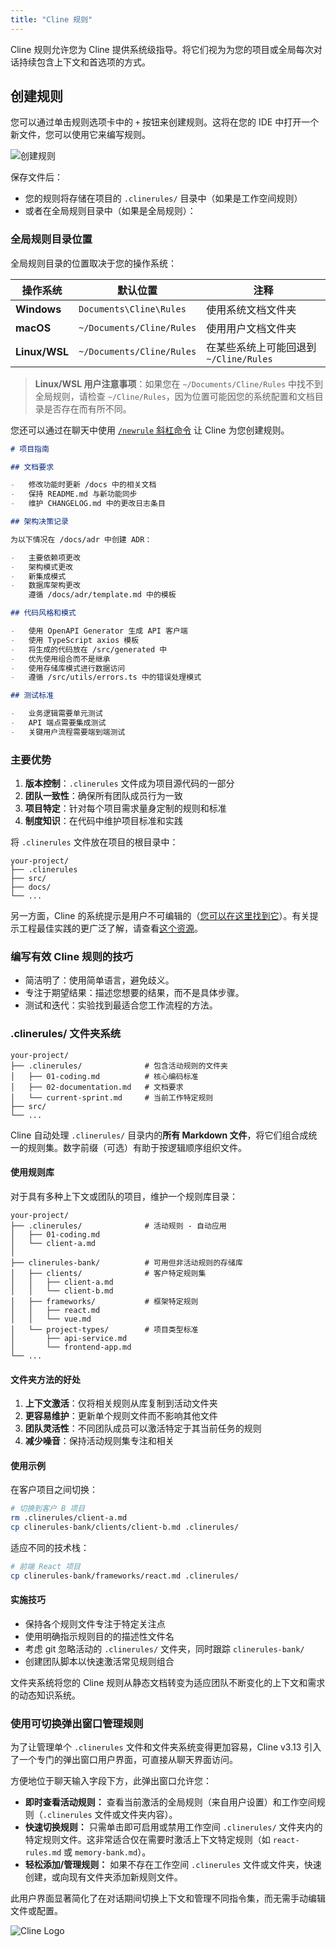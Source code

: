 ```yaml
---
title: "Cline 规则"
---
```


Cline 规则允许您为 Cline 提供系统级指导。将它们视为为您的项目或全局每次对话持续包含上下文和首选项的方式。

## 创建规则

您可以通过单击规则选项卡中的 `+` 按钮来创建规则。这将在您的 IDE 中打开一个新文件，您可以使用它来编写规则。

<Frame>
	<img src="https://storage.googleapis.com/cline_public_images/docs/assets/cline-rules.png" alt="创建规则" />
</Frame>

保存文件后：

-   您的规则将存储在项目的 `.clinerules/` 目录中（如果是工作空间规则）
-   或者在全局规则目录中（如果是全局规则）：

### 全局规则目录位置

全局规则目录的位置取决于您的操作系统：

| 操作系统 | 默认位置 | 注释 |
|----------|----------|------|
| **Windows** | `Documents\Cline\Rules` | 使用系统文档文件夹 |
| **macOS** | `~/Documents/Cline/Rules` | 使用用户文档文件夹 |
| **Linux/WSL** | `~/Documents/Cline/Rules` | 在某些系统上可能回退到 `~/Cline/Rules` |

> **Linux/WSL 用户注意事项**：如果您在 `~/Documents/Cline/Rules` 中找不到全局规则，请检查 `~/Cline/Rules`，因为位置可能因您的系统配置和文档目录是否存在而有所不同。

您还可以通过在聊天中使用 [`/newrule` 斜杠命令](/features/slash-commands/new-rule) 让 Cline 为您创建规则。

```markdown 示例 Cline 规则结构 [expandable]
# 项目指南

## 文档要求

-   修改功能时更新 /docs 中的相关文档
-   保持 README.md 与新功能同步
-   维护 CHANGELOG.md 中的更改日志条目

## 架构决策记录

为以下情况在 /docs/adr 中创建 ADR：

-   主要依赖项更改
-   架构模式更改
-   新集成模式
-   数据库架构更改
    遵循 /docs/adr/template.md 中的模板

## 代码风格和模式

-   使用 OpenAPI Generator 生成 API 客户端
-   使用 TypeScript axios 模板
-   将生成的代码放在 /src/generated 中
-   优先使用组合而不是继承
-   使用存储库模式进行数据访问
-   遵循 /src/utils/errors.ts 中的错误处理模式

## 测试标准

-   业务逻辑需要单元测试
-   API 端点需要集成测试
-   关键用户流程需要端到端测试
```

### 主要优势

1. **版本控制**：`.clinerules` 文件成为项目源代码的一部分
2. **团队一致性**：确保所有团队成员行为一致
3. **项目特定**：针对每个项目需求量身定制的规则和标准
4. **制度知识**：在代码中维护项目标准和实践

将 `.clinerules` 文件放在项目的根目录中：

```
your-project/
├── .clinerules
├── src/
├── docs/
└── ...
```

另一方面，Cline 的系统提示是用户不可编辑的（[您可以在这里找到它](https://github.com/cline/cline/blob/main/src/core/prompts/system.ts)）。有关提示工程最佳实践的更广泛了解，请查看[这个资源](https://docs.anthropic.com/en/docs/build-with-claude/prompt-engineering/overview)。

### 编写有效 Cline 规则的技巧

-   简洁明了：使用简单语言，避免歧义。
-   专注于期望结果：描述您想要的结果，而不是具体步骤。
-   测试和迭代：实验找到最适合您工作流程的方法。

### .clinerules/ 文件夹系统

```
your-project/
├── .clinerules/              # 包含活动规则的文件夹
│   ├── 01-coding.md          # 核心编码标准
│   ├── 02-documentation.md   # 文档要求
│   └── current-sprint.md     # 当前工作特定规则
├── src/
└── ...
```

Cline 自动处理 `.clinerules/` 目录内的**所有 Markdown 文件**，将它们组合成统一的规则集。数字前缀（可选）有助于按逻辑顺序组织文件。

#### 使用规则库

对于具有多种上下文或团队的项目，维护一个规则库目录：

```
your-project/
├── .clinerules/              # 活动规则 - 自动应用
│   ├── 01-coding.md
│   └── client-a.md
│
├── clinerules-bank/          # 可用但非活动规则的存储库
│   ├── clients/              # 客户特定规则集
│   │   ├── client-a.md
│   │   └── client-b.md
│   ├── frameworks/           # 框架特定规则
│   │   ├── react.md
│   │   └── vue.md
│   └── project-types/        # 项目类型标准
│       ├── api-service.md
│       └── frontend-app.md
└── ...
```

#### 文件夹方法的好处

1. **上下文激活**：仅将相关规则从库复制到活动文件夹
2. **更容易维护**：更新单个规则文件而不影响其他文件
3. **团队灵活性**：不同团队成员可以激活特定于其当前任务的规则
4. **减少噪音**：保持活动规则集专注和相关

#### 使用示例

在客户项目之间切换：

```bash
# 切换到客户 B 项目
rm .clinerules/client-a.md
cp clinerules-bank/clients/client-b.md .clinerules/
```

适应不同的技术栈：

```bash
# 前端 React 项目
cp clinerules-bank/frameworks/react.md .clinerules/
```

#### 实施技巧

-   保持各个规则文件专注于特定关注点
-   使用明确指示规则目的的描述性文件名
-   考虑 git 忽略活动的 `.clinerules/` 文件夹，同时跟踪 `clinerules-bank/`
-   创建团队脚本以快速激活常见规则组合

文件夹系统将您的 Cline 规则从静态文档转变为适应团队不断变化的上下文和需求的动态知识系统。

### 使用可切换弹出窗口管理规则

为了让管理单个 `.clinerules` 文件和文件夹系统变得更加容易，Cline v3.13 引入了一个专门的弹出窗口用户界面，可直接从聊天界面访问。

方便地位于聊天输入字段下方，此弹出窗口允许您：

-   **即时查看活动规则：** 查看当前激活的全局规则（来自用户设置）和工作空间规则（`.clinerules` 文件或文件夹内容）。
-   **快速切换规则：** 只需单击即可启用或禁用工作空间 `.clinerules/` 文件夹内的特定规则文件。这非常适合仅在需要时激活上下文特定规则（如 `react-rules.md` 或 `memory-bank.md`）。
-   **轻松添加/管理规则：** 如果不存在工作空间 `.clinerules` 文件或文件夹，快速创建，或向现有文件夹添加新规则文件。

此用户界面显著简化了在对话期间切换上下文和管理不同指令集，而无需手动编辑文件或配置。

<Frame>
	<img src="https://storage.googleapis.com/cline_public_images/docs/assets/image%20(1).png" alt="Cline Logo" />
</Frame>
